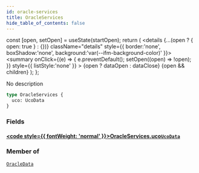 ```yaml
---
id: oracle-services
title: OracleServices
hide_table_of_contents: false
---
```







  const [open, setOpen] = useState(startOpen);
  return (
    <details {...(open ? { open: true } : {})} className="details" style={{ border:'none', boxShadow:'none', background:'var(--ifm-background-color)' }}>
      <summary
        onClick={(e) => {
          e.preventDefault();
          setOpen((open) => !open);
        }}
        style={{ listStyle:'none' }}
      >
      {open ? dataOpen : dataClose}
      </summary>
      {open && children}
    </details>
  );
};








No description


```graphql
type OracleServices {
  uco: UcoData
}
```




### Fields

#### [<code style={{ fontWeight: 'normal' }}>OracleServices.<b>uco</b></code>](#)<Bullet />[`UcoData`](/build/api/schema/objects/uco-data) <Badge class="badge badge--secondary" text="object"/> 
> 
> 
> 
> 



### Member of

[`OracleData`](/build/api/schema/objects/oracle-data)  <Badge class="badge badge--secondary" text="object"/>

